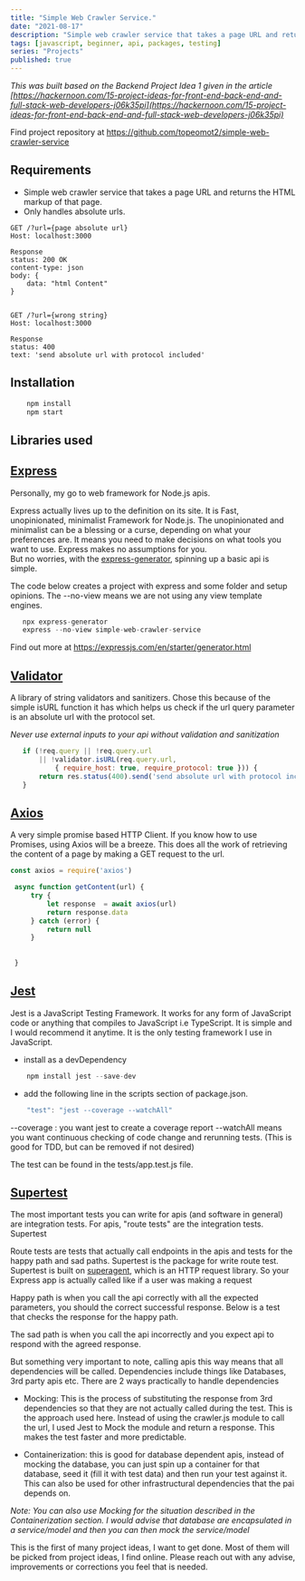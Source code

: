 ```yaml
---
title: "Simple Web Crawler Service."
date: "2021-08-17"
description: "Simple web crawler service that takes a page URL and returns the HTML markup of that page."
tags: [javascript, beginner, api, packages, testing]
series: "Projects"
published: true
---
```


*This was built based on the Backend Project Idea 1 given in the article [https://hackernoon.com/15-project-ideas-for-front-end-back-end-and-full-stack-web-developers-j06k35pi](https://hackernoon.com/15-project-ideas-for-front-end-back-end-and-full-stack-web-developers-j06k35pi)*

Find project repository at https://github.com/topeomot2/simple-web-crawler-service


## Requirements
- Simple web crawler service that takes a page URL and returns the HTML markup of that page.
- Only handles absolute urls.

```
GET /?url={page absolute url}
Host: localhost:3000

Response
status: 200 OK
content-type: json
body: {
    data: "html Content"
}


GET /?url={wrong string}
Host: localhost:3000

Response
status: 400
text: 'send absolute url with protocol included'
```

## Installation

```Javascript
    npm install
    npm start
```

## Libraries used


## [Express](https://expressjs.com/)
 
 Personally, my go to web framework for Node.js apis. 
 
 Express actually lives up to the definition on its site. It is Fast, unopinionated, minimalist Framework for Node.js. The unopinionated and minimalist can be a blessing  or a curse, depending on what your preferences are.
 It means you need to make decisions on what tools you want to use. Express makes no assumptions for you.  
 But no worries, with the [express-generator](https://expressjs.com/en/starter/generator.html), spinning up a basic api is simple.

 The code below creates a project with express and some folder and setup opinions. The --no-view means we are  not using any view template engines.

 ```Javascript
    npx express-generator
    express --no-view simple-web-crawler-service
 ```
 
Find out more at https://expressjs.com/en/starter/generator.html

## [Validator](https://www.npmjs.com/package/validator)

A library of string validators and sanitizers. Chose this because of the simple isURL function it has which helps us check if the url query  parameter is an absolute url with the protocol set.

*Never use external inputs to your api without validation and sanitization*

 ```Javascript
    if (!req.query || !req.query.url 
        || !validator.isURL(req.query.url, 
            { require_host: true, require_protocol: true })) {
        return res.status(400).send('send absolute url with protocol included')
    }
 ```

## [Axios](https://axios-http.com/)

 A very simple promise based HTTP Client. If you know how to use Promises, using  Axios will be a breeze. This does all the work of retrieving  the content of a page by making a GET request to the url.

   ```Javascript
   const axios = require('axios')

    async function getContent(url) { 
        try {
            let response  = await axios(url)
            return response.data
        } catch (error) {
            return null
        }
        
        
    }
 ```


## [Jest](https://jestjs.io/)

  Jest is a JavaScript Testing Framework. It works for any form of JavaScript code or anything that compiles to JavaScript i.e TypeScript. It is simple and I would recommend it anytime. It is the only testing framework I use in JavaScript.
  
  - install as a devDependency

```Javascript
    npm install jest --save-dev
 ```

 - add the  following line in the scripts section of package.json.

 
```Javascript
    "test": "jest --coverage --watchAll"
 ```

 --coverage : you want jest to create a coverage report
--watchAll means you want continuous checking of code change and rerunning  tests. (This is good for TDD, but can be removed if not desired)

The test can be found in the tests/app.test.js file.

## [Supertest](https://www.npmjs.com/package/supertest)

 The most important tests you can write for apis (and software in general) are integration tests. For apis, "route tests" are the integration tests. Supertest

 Route tests are tests that actually call endpoints in the apis and tests for the happy path and sad paths. Supertest is the package for write route test. Supertest is built on [superagent](https://github.com/visionmedia/superagent), which is  an HTTP request library. So your Express app is actually called like if a user was making a request

 Happy path is when you call the api correctly with all the expected parameters, you should the correct  successful response. Below is a test that checks the response for the happy path. 

 The sad path is when you call the api incorrectly and you expect api to respond with the agreed response. 

But something very important to note, calling apis this way means that all dependencies will be called. Dependencies include things like Databases, 3rd party apis etc. There are 2 ways practically to handle dependencies

- Mocking: This is the process of substituting the response from 3rd dependencies so that they are not  actually  called during the test. This is the approach used here. Instead of using the crawler.js module to call the url, I used Jest to Mock the module and return a response. This makes the test faster and more predictable.

- Containerization: this is good for database dependent apis, instead of mocking the database, you can just spin up a container for that database, seed it (fill it with test data) and then run your test against  it. This can also be used for other infrastructural dependencies that the pai depends on.

*Note: You can also use Mocking for the situation described in the Containerization section. I would advise that database are encapsulated in a service/model and then you can then mock the service/model*


This is the first of many project ideas, I want to get done. Most of them will be picked from project ideas, I find online. Please reach out with any advise, improvements or corrections you feel that is needed.
